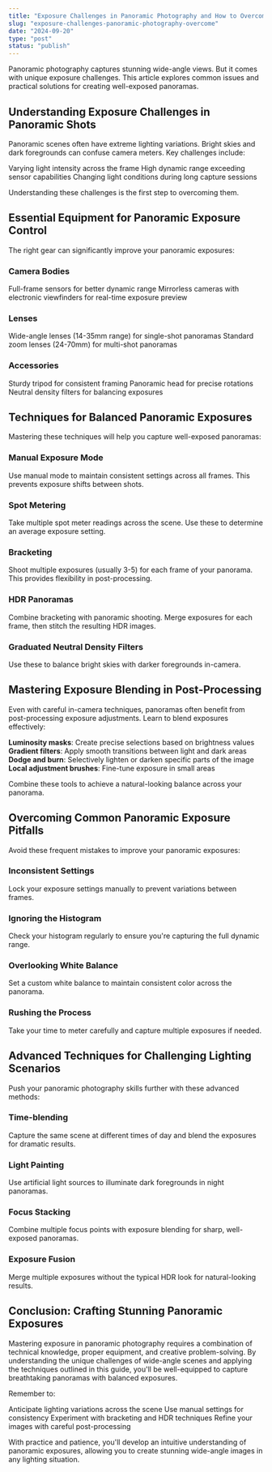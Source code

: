 ```yaml
---
title: "Exposure Challenges in Panoramic Photography and How to Overcome Them"
slug: "exposure-challenges-panoramic-photography-overcome"
date: "2024-09-20"
type: "post"
status: "publish"
---
```


Panoramic photography captures stunning wide-angle views. But it comes with unique exposure challenges. This article explores common issues and practical solutions for creating well-exposed panoramas.

## Understanding Exposure Challenges in Panoramic Shots

Panoramic scenes often have extreme lighting variations. Bright skies and dark foregrounds can confuse camera meters. Key challenges include:

Varying light intensity across the frame
High dynamic range exceeding sensor capabilities
Changing light conditions during long capture sessions

Understanding these challenges is the first step to overcoming them.

## Essential Equipment for Panoramic Exposure Control

The right gear can significantly improve your panoramic exposures:

### Camera Bodies

Full-frame sensors for better dynamic range
Mirrorless cameras with electronic viewfinders for real-time exposure preview

### Lenses

Wide-angle lenses (14-35mm range) for single-shot panoramas
Standard zoom lenses (24-70mm) for multi-shot panoramas

### Accessories

Sturdy tripod for consistent framing
Panoramic head for precise rotations
Neutral density filters for balancing exposures

## Techniques for Balanced Panoramic Exposures

Mastering these techniques will help you capture well-exposed panoramas:

### Manual Exposure Mode

Use manual mode to maintain consistent settings across all frames. This prevents exposure shifts between shots.

### Spot Metering

Take multiple spot meter readings across the scene. Use these to determine an average exposure setting.

### Bracketing

Shoot multiple exposures (usually 3-5) for each frame of your panorama. This provides flexibility in post-processing.

### HDR Panoramas

Combine bracketing with panoramic shooting. Merge exposures for each frame, then stitch the resulting HDR images.

### Graduated Neutral Density Filters

Use these to balance bright skies with darker foregrounds in-camera.
## Mastering Exposure Blending in Post-Processing

Even with careful in-camera techniques, panoramas often benefit from post-processing exposure adjustments. Learn to blend exposures effectively:

**Luminosity masks**: Create precise selections based on brightness values
**Gradient filters**: Apply smooth transitions between light and dark areas
**Dodge and burn**: Selectively lighten or darken specific parts of the image
**Local adjustment brushes**: Fine-tune exposure in small areas

Combine these tools to achieve a natural-looking balance across your panorama.

## Overcoming Common Panoramic Exposure Pitfalls

Avoid these frequent mistakes to improve your panoramic exposures:

### Inconsistent Settings

Lock your exposure settings manually to prevent variations between frames.

### Ignoring the Histogram

Check your histogram regularly to ensure you're capturing the full dynamic range.

### Overlooking White Balance

Set a custom white balance to maintain consistent color across the panorama.

### Rushing the Process

Take your time to meter carefully and capture multiple exposures if needed.

## Advanced Techniques for Challenging Lighting Scenarios

Push your panoramic photography skills further with these advanced methods:

### Time-blending

Capture the same scene at different times of day and blend the exposures for dramatic results.

### Light Painting

Use artificial light sources to illuminate dark foregrounds in night panoramas.

### Focus Stacking

Combine multiple focus points with exposure blending for sharp, well-exposed panoramas.

### Exposure Fusion

Merge multiple exposures without the typical HDR look for natural-looking results.

## Conclusion: Crafting Stunning Panoramic Exposures

Mastering exposure in panoramic photography requires a combination of technical knowledge, proper equipment, and creative problem-solving. By understanding the unique challenges of wide-angle scenes and applying the techniques outlined in this guide, you'll be well-equipped to capture breathtaking panoramas with balanced exposures.

Remember to:

Anticipate lighting variations across the scene
Use manual settings for consistency
Experiment with bracketing and HDR techniques
Refine your images with careful post-processing

With practice and patience, you'll develop an intuitive understanding of panoramic exposures, allowing you to create stunning wide-angle images in any lighting situation.